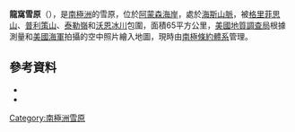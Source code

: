 {{coord|85|51|S|154|0|W|source:GNIS|display=title}}

'''龍窩雪原'''（{{lang-en|Dragons Lair Névé}}），是[[南極洲|南極洲]]的雪原，位於[[阿蒙森海岸|阿蒙森海岸]]，處於[[海斯山脈|海斯山脈]]，被[[格里菲思山|格里菲思山]]、[[普利策山|普利策山]]、[[泰勒嶺_(阿蒙森海岸)|泰勒嶺]]和[[沃恩冰川|沃恩冰川]]包圍，面積65平方公里，[[美國地質調查局|美國地質調查局]]根據測量和[[美國海軍|美國海軍]]拍攝的空中照片繪入地圖，現時由[[南極條約體系|南極條約體系]]管理。

==參考資料==
*{{cite gnis | type = antarid | id = 4064| name = Dragons Lair Névé| accessdate = 2012-01-30}}
*{{usgs-gazetteer|id=4064|name=Dragons Lair Névé}}

{{Antarctica-geo-stub}}
[[Category:南極洲雪原|Category:南極洲雪原]]